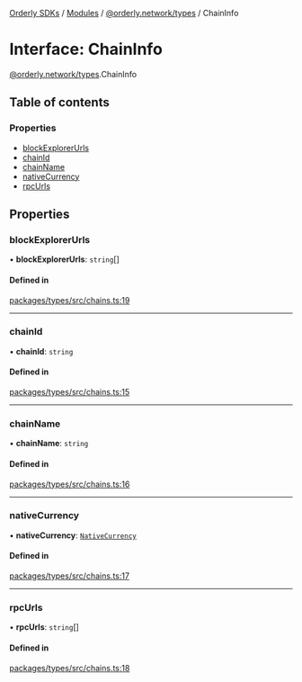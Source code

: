 [Orderly SDKs](/sdks/tech-doc/README) / [Modules](/sdks/tech-doc/modules) / [@orderly.network/types](/sdks/tech-doc/modules/orderly_network_types) / ChainInfo

# Interface: ChainInfo

[@orderly.network/types](/sdks/tech-doc/modules/orderly_network_types).ChainInfo

## Table of contents

### Properties

- [blockExplorerUrls](/sdks/tech-doc/interfaces/orderly_network_types.ChainInfo#blockexplorerurls)
- [chainId](/sdks/tech-doc/interfaces/orderly_network_types.ChainInfo#chainid)
- [chainName](/sdks/tech-doc/interfaces/orderly_network_types.ChainInfo#chainname)
- [nativeCurrency](/sdks/tech-doc/interfaces/orderly_network_types.ChainInfo#nativecurrency)
- [rpcUrls](/sdks/tech-doc/interfaces/orderly_network_types.ChainInfo#rpcurls)

## Properties

### blockExplorerUrls

• **blockExplorerUrls**: `string`[]

#### Defined in

[packages/types/src/chains.ts:19](https://github.com/OrderlyNetwork/js-sdk/blob/b90fff4/packages/types/src/chains.ts#L19)

___

### chainId

• **chainId**: `string`

#### Defined in

[packages/types/src/chains.ts:15](https://github.com/OrderlyNetwork/js-sdk/blob/b90fff4/packages/types/src/chains.ts#L15)

___

### chainName

• **chainName**: `string`

#### Defined in

[packages/types/src/chains.ts:16](https://github.com/OrderlyNetwork/js-sdk/blob/b90fff4/packages/types/src/chains.ts#L16)

___

### nativeCurrency

• **nativeCurrency**: [`NativeCurrency`](orderly_network_types.NativeCurrency)

#### Defined in

[packages/types/src/chains.ts:17](https://github.com/OrderlyNetwork/js-sdk/blob/b90fff4/packages/types/src/chains.ts#L17)

___

### rpcUrls

• **rpcUrls**: `string`[]

#### Defined in

[packages/types/src/chains.ts:18](https://github.com/OrderlyNetwork/js-sdk/blob/b90fff4/packages/types/src/chains.ts#L18)

